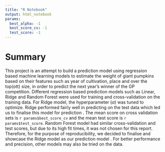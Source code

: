 ```yaml
---
title: "R Notebook"
output: html_notebook
params:
  best_alpha: -1
  best_score_cv: -1
  test_score: -1
---
```


# Summary

This project is an attempt to build a prediction model using regression based machine learning models to estimate the weight of giant pumpkins based on their features such as year of cultivation, place and over the top(ott) size, in order to predict the next year's winner of the GP competition. Different regression based prediction models such as Linear, Ridge and Random Forest were used for training and cross-validation on the training data. For Ridge model, the hyperparameter ($\alpha$) was tuned to optimize. Ridge performed fairly well in predicting on the test data which led us to finalise this model for prediction . The mean score on cross validation sets is `r params$best_score_cv` and the mean test score is `r params$test_score`.  Random Forest model had similar cross-validation and test scores, but due to its high fit times, it was not chosen for this report. Therefore, for the purpose of reproducibility, we decided to finalise and showcase the Ridge model as our prediction model . For better performance and precision, other models may also be tried on the data.

